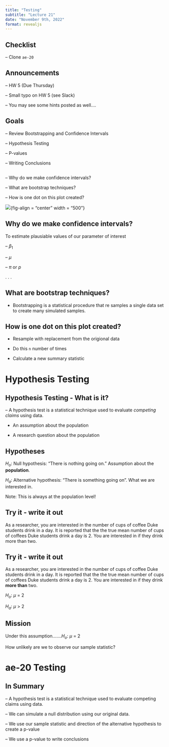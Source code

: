 ```yaml
---
title: "Testing"
subtitle: "Lecture 21"
date: "November 9th, 2022"
format: revealjs
---
```


## Checklist

-- Clone `ae-20`


## Announcements

-- HW 5 (Due Thursday)

-- Small typo on HW 5 (see Slack)

-- You may see some hints posted as well....


## Goals

-- Review Bootstrapping and Confidence Intervals 

-- Hypothesis Testing 

-- P-values

-- Writing Conclusions 


## 

-- Why do we make confidence intervals? 

-- What are bootstrap techniques? 

-- How is one dot on this plot created? 

![](images/bootstrap.png){fig-align = "center" width = "500"}

## Why do we make confidence intervals? 

To estimate plausiable values of our parameter of interest

-- $\beta_1$

-- $\mu$

-- $\pi$ or *p*

.
.
.

## What are bootstrap techniques?

- Bootstrapping is a statistical procedure that re samples a single data set to create many simulated samples.


## How is one dot on this plot created? 

- Resample with replacement from the origional data

- Do this `n` number of times 

- Calculate a new summary statistic 

# Hypothesis Testing 

## Hypothesis Testing - What is it?

-- A hypothesis test is a statistical technique used to evaluate *competing claims* using data.

- An assumption about the population 

- A research question about the population 

## Hypotheses 

$H_o$: Null hypothesis: "There is nothing going on." Assumption about the **population**.


$H_a$: Alternative hypothesis: "There is something going on". What we are interested in.

Note: This is always at the population level!

## Try it - write it out 

As a researcher, you are interested in the number of cups of coffee Duke students drink in a day. It is reported that the the true mean number of cups of coffees Duke students drink a day is 2. You are interested in if they drink more than two. 

## Try it - write it out 

As a researcher, you are interested in the number of cups of coffee Duke students drink in a day. It is reported that the the true mean number of cups of coffees Duke students drink a day is 2. You are interested in if they drink **more than** two. 

$H_o$: $\mu$ = 2

$H_a$: $\mu$ > 2

## Mission 

Under this assumption.......$H_o$: $\mu$ = 2

How unlikely are we to observe our sample statistic? 


# ae-20 Testing 


## In Summary

-- A hypothesis test is a statistical technique used to evaluate competing claims using data.

-- We can simulate a null distribution using our original data. 

-- We use our sample statistic and direction of the alternative hypothesis to create a p-value 

-- We use a p-value to write conclusions 